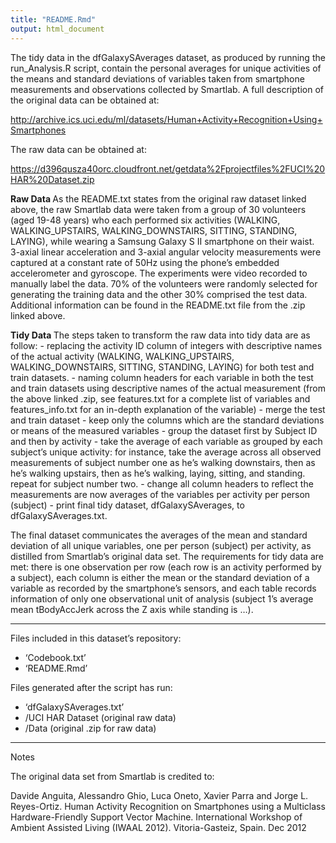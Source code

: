 ```yaml
---
title: "README.Rmd"
output: html_document
---
```


The tidy data in the dfGalaxySAverages dataset, as produced by running the run_Analysis.R script, contain the personal averages for unique activities of the means and standard deviations of variables taken from smartphone measurements and observations collected by Smartlab.  A full description of the original data can be obtained at:

<http://archive.ics.uci.edu/ml/datasets/Human+Activity+Recognition+Using+Smartphones>

The raw data can be obtained at:

<https://d396qusza40orc.cloudfront.net/getdata%2Fprojectfiles%2FUCI%20HAR%20Dataset.zip>

<b> Raw Data </b>
As the README.txt states from the original raw dataset linked above, the raw Smartlab data were taken from a group of 30 volunteers (aged 19-48 years) who each performed six activities (WALKING, WALKING_UPSTAIRS, WALKING_DOWNSTAIRS, SITTING, STANDING, LAYING), while wearing a Samsung Galaxy S II smartphone on their waist.  3-axial linear acceleration and 3-axial angular velocity measurements were captured at a constant rate of 50Hz using the phone's embedded accelerometer and gyroscope.   The experiments were video recorded to manually label the data.  70% of the volunteers were randomly selected for generating the training data and the other 30% comprised the test data.  Additional information can be found in the README.txt file from the .zip linked above.

<b> Tidy Data </b>
The steps taken to transform the raw data into tidy data are as follow:
- replacing the activity ID column of integers with descriptive names of the actual activity (WALKING, WALKING_UPSTAIRS, WALKING_DOWNSTAIRS, SITTING, STANDING, LAYING) for both test and train datasets.
- naming column headers for each variable in both the test and train datasets using descriptive names of the actual measurement (from the above linked .zip, see features.txt for a complete list of variables and features_info.txt for an in-depth explanation of the variable)
- merge the test and train dataset
- keep only the columns which are the standard deviations or means of the measured variables
- group the dataset first by Subject ID and then by activity
- take the average of each variable as grouped by each subject's unique activity:  for instance, take the average across all observed measurements of subject number one as he's walking downstairs, then as he's walking upstairs, then as he's walking, laying, sitting, and standing.  repeat for subject number two.
- change all column headers to reflect the measurements are now averages of the variables per activity per person (subject)
- print final tidy dataset, dfGalaxySAverages, to dfGalaxySAverages.txt.

The final dataset communicates the averages of the mean and standard deviation of all unique variables, one per person (subject) per activity, as distilled from Smartlab's original data set.  The requirements for tidy data are met:  there is one observation per row (each row is an activity performed by a subject), each column is either the mean or the standard deviation of a variable as recorded by the smartphone's sensors, and each table records information of only one observational unit of analysis (subject 1's average mean tBodyAccJerk across the Z axis while standing is ...).  

**************
Files included in this dataset's repository:

- 'Codebook.txt'
- 'README.Rmd'

Files generated after the script has run:

- 'dfGalaxySAverages.txt'
- /UCI HAR Dataset  (original raw data)
- /Data (original .zip for raw data)

**************
Notes

The original data set from Smartlab is credited to:

Davide Anguita, Alessandro Ghio, Luca Oneto, Xavier Parra and Jorge L. Reyes-Ortiz. Human Activity Recognition on Smartphones using a Multiclass Hardware-Friendly Support Vector Machine. International Workshop of Ambient Assisted Living (IWAAL 2012). Vitoria-Gasteiz, Spain. Dec 2012

